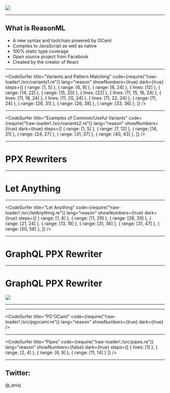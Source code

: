 

<Head>
  <title>ReasonML</title>
</Head>

<img src="https://reasonml.github.io/img/reason.svg" />

---

## What is ReasonML

<ul>
  <Appear>
    <li>A new syntax and toolchain powered by OCaml</li>
    <li>Compiles to JavaScript as well as native</li>
    <li>100% static type coverage</li>
    <li>Open source project from Facebook</li>
    <li>Created by the creator of React</li>
  </Appear>
</ul>

---

<CodeSurfer
  title="Variants and Pattern Matching"
  code={require("!raw-loader!./src/variants1.re")}
  lang="reason"
  showNumbers={true}
  dark={true}
  steps={[
    { range: [1, 5] },
    { range: [6, 9] },
    { range: [6, 24] },
    { lines: [12] },
    { range: [14, 22] },
    { range: [15, 20] },
    { lines: [22] },
    { lines: [11, 15, 16, 24] },
    { lines: [11, 18, 24] },
    { lines: [11, 20, 24] },
    { lines: [11, 22, 24] },
    { range: [11, 24] },
    { range: [26, 31] },
    { range: [26, 38] },
    { range: [33, 36] },
  ]}
/>

---

<CodeSurfer
  title="Examples of Common/Useful Variants"
  code={require("!raw-loader!./src/variants2.re")}
  lang="reason"
  showNumbers={true}
  dark={true}
  steps={[
    { range: [1, 5] },
    { range: [7, 12] },
    { range: [14, 21] },
    { range: [24, 27] },
    { range: [31, 37] },
    { range: [40, 43] },
  ]}
/>

---

# PPX Rewriters

---

# Let Anything

---

<CodeSurfer
  title="Let Anything"
  code={require("!raw-loader!./src/letAnything.re")}
  lang="reason"
  showNumbers={true}
  dark={true}
  steps={[
    { range: [1, 8] },
    { range: [11, 29] },
    { range: [26, 29] },
    { range: [21, 24] },
    { range: [13, 19] },
    { range: [31, 36] },
    { range: [31, 47] },
    { range: [50, 58] },
  ]}
/>

---

# GraphQL PPX Rewriter

---

# GraphQL PPX Rewriter

<img src="https://github.com/mhallin/graphql_ppx/raw/master/doc/misspelled_field.gif" />

---

--- 


<CodeSurfer
  title="PG'OCaml"
  code={require("!raw-loader!./src/pgocaml.re")}
  lang="reason"
  showNumbers={true}
  dark={true}
/>

---

<CodeSurfer
  title="Pipes"
  code={require("!raw-loader!./src/pipes.re")}
  lang="reason"
  showNumbers={false}
  dark={true}
  steps={[
    { lines: [1] },
    { range: [2, 4] },
    { range: [6, 9] },
    { range: [11, 14] }
  ]}
/>

---

## Twitter:
@_anisj